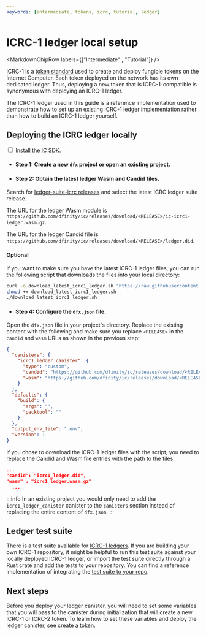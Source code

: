 ```yaml
---
keywords: [intermediate, tokens, icrc, tutorial, ledger]
---
```



# ICRC-1 ledger local setup

<MarkdownChipRow labels={["Intermediate" , "Tutorial"]} />

ICRC-1 is a [token standard](https://github.com/dfinity/ICRC-1) used to create and deploy fungible tokens on the Internet Computer. Each token deployed on the network has its own dedicated ledger. Thus, deploying a new token that is ICRC-1-compatible is synonymous with deploying an ICRC-1 ledger.

The ICRC-1 ledger used in this guide is a reference implementation used to demonstrate how to set up an existing ICRC-1 ledger implementation rather than how to build an ICRC-1 ledger yourself.

## Deploying the ICRC ledger locally

<Tabs>
<TabItem value="prereq" label="Prerequisites" default>

<input type="checkbox"/> <a href="/docs/current/developer-docs/getting-started/install">Install the IC SDK.</a>

</TabItem>
</Tabs>

- #### Step 1: Create a new `dfx` project or open an existing project.

- #### Step 2: Obtain the latest ledger Wasm and Candid files.

Search for [ledger-suite-icrc releases](https://github.com/dfinity/ic/releases?q=ledger-suite-icrc&expanded=false) and select the latest ICRC ledger suite release.

The URL for the ledger Wasm module is `https://github.com/dfinity/ic/releases/download/<RELEASE>/ic-icrc1-ledger.wasm.gz`.

The URL for the ledger Candid file is `https://github.com/dfinity/ic/releases/download/<RELEASE>/ledger.did`.

#### Optional
If you want to make sure you have the latest ICRC-1 ledger files, you can run the following script that downloads the files into your local directory:

``` sh
curl -o download_latest_icrc1_ledger.sh "https://raw.githubusercontent.com/dfinity/ic/aba60ffbc46acfc8990bf4d5685c1360bd7026b9/rs/rosetta-api/scripts/download_latest_icrc1_ledger.sh"
chmod +x download_latest_icrc1_ledger.sh
./download_latest_icrc1_ledger.sh
```

- #### Step 4: Configure the `dfx.json` file.

Open the `dfx.json` file in your project's directory. Replace the existing content with the following and make sure you replace `<RELEASE>` in the `candid` and `wasm` URLs as shown in the previous step:

``` json
{
  "canisters": {
    "icrc1_ledger_canister": {
      "type": "custom",
      "candid": "https://github.com/dfinity/ic/releases/download/<RELEASE>/ledger.did",
      "wasm": "https://github.com/dfinity/ic/releases/download/<RELEASE>/ic-icrc1-ledger.wasm.gz"
    }
  },
  "defaults": {
    "build": {
      "args": "",
      "packtool": ""
    }
  },
  "output_env_file": ".env",
  "version": 1
}
```

If you chose to download the ICRC-1 ledger files with the script, you need to replace the Candid and Wasm file entries with the path to the files:

``` json
...
"candid": "icrc1_ledger.did",
"wasm" : "icrc1_ledger.wasm.gz"
  ...
```

:::info
In an existing project you would only need to add the `icrc1_ledger_canister` canister to the `canisters` section instead of replacing the entire content of `dfx.json`.
:::

## Ledger test suite

There is a test suite available for [ICRC-1 ledgers](https://github.com/dfinity/ICRC-1/tree/main/test). If you are building your own ICRC-1 repository, it might be helpful to run this test suite against your locally deployed ICRC-1 ledger, or import the test suite directly through a Rust crate and add the tests to your repository. You can find a reference implementation of integrating the [test suite to your repo](https://github.com/dfinity/ICRC-1/tree/main/test/ref).

## Next steps

Before you deploy your ledger canister, you will need to set some variables that you will pass to the canister during initialization that will create a new ICRC-1 or ICRC-2 token. To learn how to set these variables and deploy the ledger canister, see [create a token](/docs/developer-docs/defi/tokens/create.mdx).